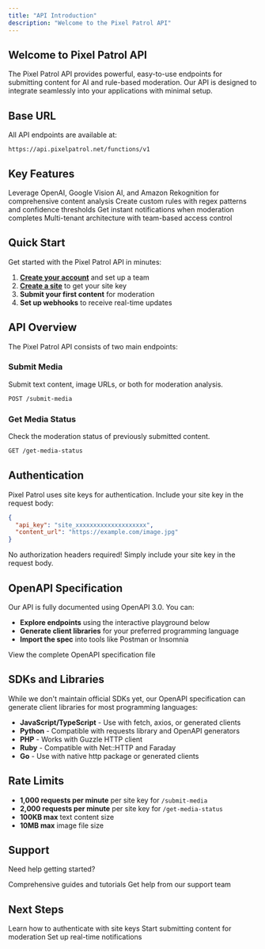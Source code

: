 ```yaml
---
title: "API Introduction"
description: "Welcome to the Pixel Patrol API"
---
```


## Welcome to Pixel Patrol API

The Pixel Patrol API provides powerful, easy-to-use endpoints for submitting content for AI and rule-based moderation. Our API is designed to integrate seamlessly into your applications with minimal setup.

## Base URL

All API endpoints are available at:

```
https://api.pixelpatrol.net/functions/v1
```

## Key Features

<CardGroup cols={2}>
  <Card title="AI-Powered Moderation" icon="brain">
    Leverage OpenAI, Google Vision AI, and Amazon Rekognition for comprehensive
    content analysis
  </Card>
  <Card title="Rule-Based Filtering" icon="filter">
    Create custom rules with regex patterns and confidence thresholds
  </Card>
  <Card title="Real-time Webhooks" icon="bolt">
    Get instant notifications when moderation completes
  </Card>
  <Card title="Team Management" icon="users">
    Multi-tenant architecture with team-based access control
  </Card>
</CardGroup>

## Quick Start

Get started with the Pixel Patrol API in minutes:

1. **[Create your account](https://app.pixelpatrol.net/auth)** and set up a team
2. **[Create a site](https://app.pixelpatrol.net/protected/sites)** to get your site key
3. **Submit your first content** for moderation
4. **Set up webhooks** to receive real-time updates

## API Overview

The Pixel Patrol API consists of two main endpoints:

### Submit Media

Submit text content, image URLs, or both for moderation analysis.

```bash
POST /submit-media
```

### Get Media Status

Check the moderation status of previously submitted content.

```bash
GET /get-media-status
```

## Authentication

Pixel Patrol uses site keys for authentication. Include your site key in the request body:

```json
{
  "api_key": "site_xxxxxxxxxxxxxxxxxxxx",
  "content_url": "https://example.com/image.jpg"
}
```

<Note>
  No authorization headers required! Simply include your site key in the request
  body.
</Note>

## OpenAPI Specification

Our API is fully documented using OpenAPI 3.0. You can:

- **Explore endpoints** using the interactive playground below
- **Generate client libraries** for your preferred programming language
- **Import the spec** into tools like Postman or Insomnia

<Card title="OpenAPI Specification" icon="code" href="/openapi.json">
  View the complete OpenAPI specification file
</Card>

## SDKs and Libraries

While we don't maintain official SDKs yet, our OpenAPI specification can generate client libraries for most programming languages:

- **JavaScript/TypeScript** - Use with fetch, axios, or generated clients
- **Python** - Compatible with requests library and OpenAPI generators
- **PHP** - Works with Guzzle HTTP client
- **Ruby** - Compatible with Net::HTTP and Faraday
- **Go** - Use with native http package or generated clients

## Rate Limits

- **1,000 requests per minute** per site key for `/submit-media`
- **2,000 requests per minute** per site key for `/get-media-status`
- **100KB max** text content size
- **10MB max** image file size

## Support

Need help getting started?

<CardGroup cols={2}>
  <Card title="Documentation" icon="book" href="/quickstart">
    Comprehensive guides and tutorials
  </Card>
  <Card
    title="Email Support"
    icon="envelope"
    href="mailto:hello@pixelpatrol.net"
  >
    Get help from our support team
  </Card>
</CardGroup>

## Next Steps

<CardGroup cols={3}>
  <Card title="Authentication" icon="key" href="/api-reference/authentication">
    Learn how to authenticate with site keys
  </Card>
  <Card title="Submit Media" icon="upload" href="/api-reference/submit-media">
    Start submitting content for moderation
  </Card>
  <Card title="Webhooks" icon="webhook" href="/api-reference/webhooks/overview">
    Set up real-time notifications
  </Card>
</CardGroup>
